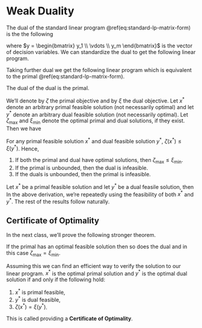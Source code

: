 # Weak Duality

The dual of the standard linear program \@ref(eq:standard-lp-matrix-form) is the the following

\begin{equation}
  \begin{aligned}
    \mbox{minimize: } && b^T y & \\
    \mbox{subject to: } 
      && A^T y & \geq c \\
      && y & \geq 0,
  \end{aligned}
  (\#eq:dual-lp-matrix-form)
\end{equation}

where $y = \begin{bmatrix} y_1 \\ \vdots \\ y_m \end{bmatrix}$ is the vector of decision variables.
We can standardize the dual to get the following linear program.

\begin{equation}
  \begin{aligned}
    \mbox{maximize: } && - b^T y & \\
    \mbox{subject to: } 
      && -A^T y & \leq -c \\
      && y & \geq 0,
  \end{aligned}
\end{equation}

Taking further dual we get the following linear program which is equivalent to the primal \@ref(eq:standard-lp-matrix-form).

\begin{equation}
  \begin{aligned}
    \mbox{minimize: } && -(-c^T)^T z & \\
    \mbox{subject to: } 
      && (-A^T)^T z & \geq -b \\
      && z & \geq 0,
  \end{aligned}
\end{equation}

::: {.theorem}
The dual of the dual is the primal.
:::

We'll denote by $\zeta$ the primal objective and by $\xi$ the dual objective. Let $x^*$ denote an arbitrary primal feasible solution (not necessarily optimal) and let $y^*$ denote an arbitrary dual feasible solution (not necessarily optimal). Let $\zeta_\max$ and $\xi_\min$ denote the optimal primal and dual solutions, if they exist. Then we have 

\begin{align}
  \zeta_\max = \max_{x^*} \zeta(x^*) \qquad \mbox{ and } \qquad
  \xi_\min = \min_{y^*} \xi(y^*).
\end{align}

::: {.theorem name="Weak Duality"}

For any primal feasible solution $x^*$ and dual feasible solution $y^*$, $\zeta(x^*) \le \xi(y^*)$. Hence,

1. If both the primal and dual have optimal solutions, then $\zeta_\max \le \xi_\min$.
2. If the primal is unbounded, then the dual is infeasible.
3. If the duals is unbounded, then the primal is infeasible.
:::

::: {.proof}
Let $x^*$ be a primal feasible solution and let $y^*$ be a dual feasile solution, then
\begin{align}
  \zeta(x^*)
  & = c^T x^* \\
  & = (x^*)^T c \\
  & \le (x^*)^T A^T y^* \\
  & = (A x^*)^T y^* \\
  & \le b^T y^* \\
  & = \xi(y^*).
\end{align}
In the above derivation, we're repeatedly using the feasibility of both $x^*$ and $y^*$. 
The rest of the results follow naturally.
:::

## Certificate of Optimality

In the next class, we'll prove the following stronger theorem.

::: {.theorem}

If the primal has an optimal feasible solution then so does the dual and in this case $\zeta_\max = \xi_\min$.
:::

Assuming this we can find an efficient way to verify the solution to our linear program. $x^*$ is the optimal primal solution and $y^*$ is the optimal dual solution if and only if the following hold:

1. $x^*$ is primal feasible,
1. $y^*$ is dual feasible,
1. $\zeta(x^*) = \xi(y^*)$.

This is called providing a **Certificate of Optimality**.
